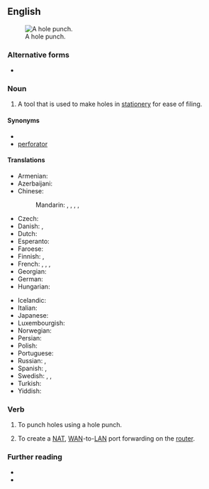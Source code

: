 ==English==
[[File:Trouilloteuse double noire 06.jpg|thumb|A hole punch.]]

===Alternative forms===
* {{l|en|holepunch}}

===Noun===
{{en-noun|es}}

# A tool that is used to make holes in [[stationery]] for ease of filing.

====Synonyms====
* {{l|en|paper punch}}
* [[perforator]]

====Translations====
{{trans-top|tool}}
* Armenian: {{t+|hy|դակիչ}}
* Azerbaijani: {{t|az|dəlgəc}}
* Chinese:
*: Mandarin: {{t+|cmn|打孔器|tr=dǎkǒngqì}}, {{t+|cmn|打孔機}}, {{t+|cmn|打孔机|tr=dǎkǒngjī}}, {{t|cmn|釘孔機}}, {{t|cmn|钉孔机|tr=dīngkǒngjī}}
* Czech: {{t+|cs|děrovačka|f}}
* Danish: {{t|da|hullemaskine|c}}, {{t|da|hulapparat|n}}
* Dutch: {{t+|nl|perforator|m}}
* Esperanto: {{t|eo|truilo}}
* Faroese: {{t|fo|holari|m}}
* Finnish: {{t|fi|rei’ittäjä}}, {{t|fi|rei’itin}}
* French: {{t+|fr|perforateur|m}}, {{t+|fr|perforatrice|f}}, {{t+|fr|trouilloteuse|f}} {{qualifier|colloquial}}, {{t|fr|trouilloteur|m}} {{qualifier|colloquial}}
* Georgian: {{t|ka|სახვრეტელა|sc=Geor}}
* German: {{t+|de|Locher|m}}
* Hungarian: {{t+|hu|lyukasztó}}
{{trans-mid}}
* Icelandic: {{t+|is|gatari|m}}
* Italian: {{t+|it|perforatrice|f}}
* Japanese: {{t|ja|穿孔機|tr=せんこうき, senkōki|sc=Jpan}}
* Luxembourgish: {{t|lb|Locher}}
* Norwegian: {{t+|no|hullemaskin}}
* Persian: {{t+|fa|پانچ|tr=pânč|sc=fa-Arab}}
* Polish: {{t+|pl|dziurkacz|m}}
* Portuguese: {{t+|pt|perfuradora|f}}
* Russian: {{t+|ru|дыроко́л|m}}, {{t+|ru|перфора́тор|m}}
* Spanish: {{t+|es|perforadora|f}}, {{t|es|máquina perforadora|f}}
* Swedish: {{t+|sv|hålslag|n}}, {{t+|sv|hålslagare|c}}, {{t+|sv|hålslagsapparat|c}}
* Turkish: {{t+|tr|delgeç}}
* Yiddish: {{t|yi|שטעכער|m}}
{{trans-bottom}}

===Verb===
{{en-verb|hole punches|hole punching|hole punched}} {{tlb|en|transitive}}

# To punch holes using a hole punch.
# {{lb|en|computer|networking}} To create a [[NAT]], [[WAN]]-to-[[LAN]] port forwarding on the [[router]].

===Further reading===
* {{pedialite}}
* {{pedialite|Hole punching (networking)}}

{{topics|en|Tools|Stationery}}